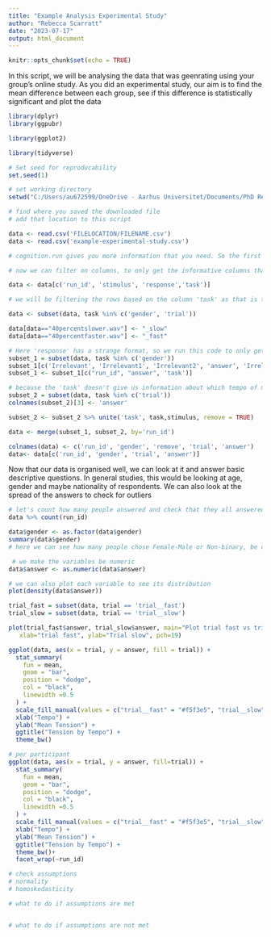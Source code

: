 ---
title: "Example Analysis Experimental Study"
author: "Rebecca Scarratt"
date: "2023-07-17"
output: html_document
---

```{r setup, include=FALSE}
knitr::opts_chunk$set(echo = TRUE)
```

In this script, we will be analysing the data that was geenrating using your group's online study.
As you did an experimental study, our aim is to find the mean difference between each group, see if this difference is statistically significant and plot the data

```{r load packages}
library(dplyr)
library(ggpubr)

library(ggplot2)

library(tidyverse)

# Set seed for reproducability
set.seed(1)

# set working directory
setwd("C:/Users/au672599/OneDrive - Aarhus Universitet/Documents/PhD Rebecca/Summer School")

```

```{r load data}
# find where you saved the downloaded file
# add that location to this script

data <- read.csv('FILELOCATION/FILENAME.csv')
data <- read.csv('example-experimental-study.csv')

# cognition.run gives you more information that you need. So the first step to any data analysis is to select the variables and rows of interest

# now we can filter on columns, to only get the informative columns that tells us what the task was and what they answered.

data <- data[c('run_id', 'stimulus', 'response','task')]

# we will be filtering the rows based on the column 'task' as that is the column that tells us the question that was asked for each row. 

data <- subset(data, task %in% c('gender', 'trial'))

data[data=="40percentslower.wav"] <- "_slow"
data[data=="40percentfaster.wav"] <- "_fast"

# Here 'response' has a strange format, so we run this code to only get the response
subset_1 = subset(data, task %in% c('gender'))
subset_1[c('Irrelevant', 'Irrelevant1', 'Irrelevant2', 'answer', 'Irrelevant4')] <- str_split_fixed(subset_1$response, '"', 5)
subset_1 <- subset_1[c("run_id", "answer", 'task')]

# because the 'task' doesn't give us information about which tempo of music was played, we have to merge it with 'stimulus'
subset_2 = subset(data, task %in% c('trial'))
colnames(subset_2)[3] <- 'answer'

subset_2 <- subset_2 %>% unite('task', task,stimulus, remove = TRUE)

data <- merge(subset_1, subset_2, by='run_id')

colnames(data) <- c('run_id', 'gender', 'remove', 'trial', 'answer')
data<- data[c('run_id', 'gender', 'trial', 'answer')]

```


Now that our data is organised well, we can look at it and answer basic descriptive questions.
In general studies, this would be looking at age, gender and maybe nationality of respondents.
We can also look at the spread of the answers to check for outliers

```{r descriptives}
# let's count how many people answered and check that they all answered the same number of questions
data %>% count(run_id)

data$gender <- as.factor(data$gender)
summary(data$gender)
# here we can see how many people chose Female-Male or Non-binary, be careful because here each particpant is counted twice

 # we make the variables be numeric
data$answer <- as.numeric(data$answer)

# we can also plot each variable to see its distribution
plot(density(data$answer))

```


```{r plot data}
trial_fast = subset(data, trial == 'trial__fast')
trial_slow = subset(data, trial == 'trial__slow')

plot(trial_fast$answer, trial_slow$answer, main="Plot trial fast vs trial slow",
   xlab="trial fast", ylab="Trial slow", pch=19)

ggplot(data, aes(x = trial, y = answer, fill = trial)) +
  stat_summary(
    fun = mean,
    geom = "bar",
    position = "dodge",
    col = "black",
    linewidth =0.5
  ) +
  scale_fill_manual(values = c("trial__fast" = "#f5f3e5", "trial__slow" = "#eed2a5"))+
  xlab("Tempo") +
  ylab("Mean Tension") +
  ggtitle("Tension by Tempo") +
  theme_bw()

# per participant
ggplot(data, aes(x = trial, y = answer, fill=trial)) +
  stat_summary(
    fun = mean,
    geom = "bar",
    position = "dodge",
    col = "black",
    linewidth =0.5
  ) +
  scale_fill_manual(values = c("trial__fast" = "#f5f3e5", "trial__slow" = "#eed2a5"))+
  xlab("Tempo") +
  ylab("Mean Tension") +
  ggtitle("Tension by Tempo") +
  theme_bw()+
  facet_wrap(~run_id)

```


```{r statistical testing}
# check assumptions
# normality
# homoskedasticity

# what to do if assumptions are met


# what to do if assumptions are not met
```

